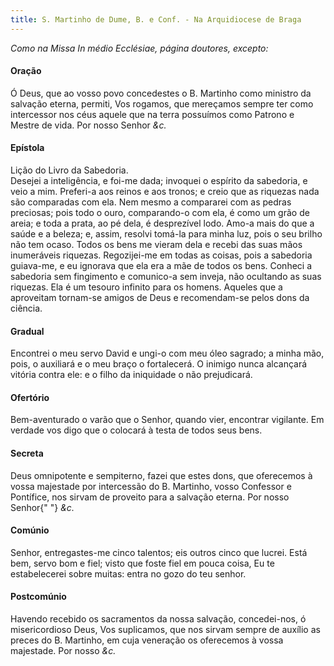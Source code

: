 ```yaml
---
title: S. Martinho de Dume, B. e Conf. - Na Arquidiocese de Braga
---
```


<em>Como na Missa In médio Ecclésiae, página doutores, excepto:</em>

<h4 class="text-center">Oração</h4>
<div class="container-fluid">
  <div class="row">
    <div class="col-6 dropcaps text-justify"></div>
    <div class="col-6 dropcaps text-justify">
      Ó Deus, que ao vosso povo concedestes o B. Martinho como ministro da
      salvação eterna, permiti, Vos rogamos, que mereçamos sempre ter como
      intercessor nos céus aquele que na terra possuímos como Patrono e Mestre
      de vida. Por nosso Senhor <em>&c.</em>
    </div>
</div>

<h4 class="text-center">Epístola</h4>
<div class="container-fluid">
  <div class="row">
    <div class="col-6 text-justify"></div>
    <div class="col-6 text-justify">Lição do Livro da Sabedoria.</div>
    <div class="col-6 text-justify"></div>
    <div class="col-6 dropcaps text-justify">
      Desejei a inteligência, e foi-me dada; invoquei o espírito da sabedoria, e
      veio a mim. Preferi-a aos reinos e aos tronos; e creio que as riquezas
      nada são comparadas com ela. Nem mesmo a compararei com as pedras
      preciosas; pois todo o ouro, comparando-o com ela, é como um grão de
      areia; e toda a prata, ao pé dela, é desprezível lodo. Amo-a mais do que a
      saúde e a beleza; e, assim, resolvi tomá-la para minha luz, pois o seu
      brilho não tem ocaso. Todos os bens me vieram dela e recebi das suas mãos
      inumeráveis riquezas. Regozijei-me em todas as coisas, pois a sabedoria
      guiava-me, e eu ignorava que ela era a mãe de todos os bens. Conheci a
      sabedoria sem fingimento e comunico-a sem inveja, não ocultando as suas
      riquezas. Ela é um tesouro infinito para os homens. Aqueles que a
      aproveitam tornam-se amigos de Deus e recomendam-se pelos dons da ciência.
    </div>
</div>

<h4 class="text-center">Gradual</h4>
<div class="container-fluid">
  <div class="row">
    <div class="col-6 dropcaps text-justify"></div>
    <div class="col-6 dropcaps text-justify">
      Encontrei o meu servo David e ungi-o com meu óleo sagrado; a minha mão,
      pois, o auxiliará e o meu braço o fortalecerá. O inimigo nunca alcançará
      vitória contra ele: e o filho da iniquidade o não prejudicará.
    </div>
    <div class="col-6 text-justify"></div>
    <div class="col-6 text-justify"></div>
</div>

<h4 class="text-center">Ofertório</h4>
<div class="container-fluid">
  <div class="row">
    <div class="col-6 dropcaps text-justify"></div>
    <div class="col-6 dropcaps text-justify">
      Bem-aventurado o varão que o Senhor, quando vier, encontrar vigilante. Em
      verdade vos digo que o colocará à testa de todos seus bens.
    </div>
</div>

<h4 class="text-center">Secreta</h4>
<div class="container-fluid">
  <div class="row">
    <div class="col-6 dropcaps text-justify"></div>
    <div class="col-6 dropcaps text-justify">
      Deus omnipotente e sempiterno, fazei que estes dons, que oferecemos à
      vossa majestade por intercessão do B. Martinho, vosso Confessor e
      Pontífice, nos sirvam de proveito para a salvação eterna. Por nosso Senhor{" "}
      <em>&c.</em>
    </div>
</div>

<h4 class="text-center">Comúnio</h4>
<div class="container-fluid">
  <div class="row">
    <div class="col-6 dropcaps text-justify"></div>
    <div class="col-6 dropcaps text-justify">
      Senhor, entregastes-me cinco talentos; eis outros cinco que lucrei. Está
      bem, servo bom e fiel; visto que foste fiel em pouca coisa, Eu te
      estabelecerei sobre muitas: entra no gozo do teu senhor.
    </div>
</div>

<h4 class="text-center">Postcomúnio</h4>
<div class="container-fluid">
  <div class="row">
    <div class="col-6 dropcaps text-justify"></div>
    <div class="col-6 dropcaps text-justify">
      Havendo recebido os sacramentos da nossa salvação, concedei-nos, ó
      misericordioso Deus, Vos suplicamos, que nos sirvam sempre de auxílio as
      preces do B. Martinho, em cuja veneração os oferecemos à vossa majestade.
      Por nosso <em>&c.</em>
    </div>
</div>
